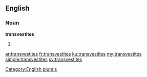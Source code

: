 ==English==

===Noun===
'''transvestites'''

# {{plural of|[[transvestite]]}}

[[Category:English plurals]]

[[ar:transvestites]]
[[fr:transvestites]]
[[ku:transvestites]]
[[my:transvestites]]
[[simple:transvestites]]
[[sv:transvestites]]